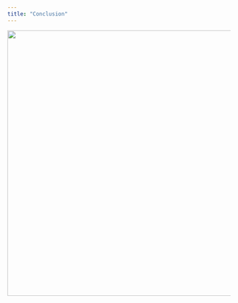 ```yaml
---
title: "Conclusion"
---
```

<p style='text-align:center'>
    <img src="figures/Wallpapers/conclusion.jpg" width="960" height="600" />
</p>